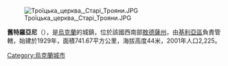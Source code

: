 [[Image:Троїцька_церква,_Старі_Трояни.JPG|right]]

{{coord|45|40|19|N|29|10|13|E|scale:30000|display=title}}

'''舊特羅亞尼'''（{{lang-uk|Старі Трояни}}），是[[烏克蘭|烏克蘭]]的城鎮，位於該國西南部[[敖德薩州|敖德薩州]]，由[[基利亞區|基利亞區]]負責管轄，始建於1929年，面積741.67平方公里，海拔高度44米，2001年人口2,225。

{{Ukraine-geo-stub}}
[[Category:烏克蘭城市|Category:烏克蘭城市]]